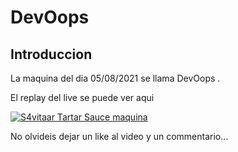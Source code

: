 # DevOops {-}

## Introduccion {-}

La maquina del dia 05/08/2021 se llama DevOops
.

El replay del live se puede ver aqui

[![S4vitaar Tartar Sauce maquina](https://img.youtube.com/vi/NGNca3P9Tec/0.jpg)](https://www.youtube.com/watch?v=NGNca3P9Tec)

No olvideis dejar un like al video y un commentario...

